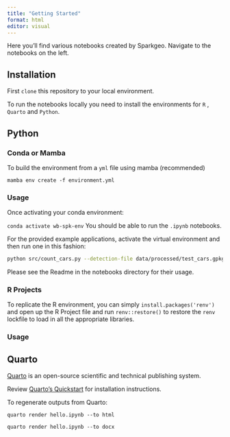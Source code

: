 ```yaml
---
title: "Getting Started"
format: html
editor: visual
---
```


Here you'll find various notebooks created by Sparkgeo. Navigate to the notebooks on the left.

## Installation

First `clone` this repository to your local environment.

To run the notebooks locally you need to install the environments for `R` , `Quarto` and `Python`.

## Python

### Conda or Mamba

To build the environment from a `yml` file using mamba (recommended)

`mamba env create -f environment.yml`

### Usage

Once activating your conda environment:

`conda activate wb-spk-env`
You should be able to run the `.ipynb` notebooks.

For the provided example applications, activate the virtual environment and then run one in this fashion:

```sh
python src/count_cars.py --detection-file data/processed/test_cars.gpkg --intersect-file data/processed/beitbridge_road_mask_v2.gpkg --output-json cars.geojson
```

Please see the Readme in the notebooks directory for their usage.

### R Projects

To replicate the R environment, you can simply `install.packages('renv')` and open up the R Project file and run  `renv::restore() ` to restore the  `renv ` lockfile to load in all the appropriate libraries.

### Usage

## Quarto

[Quarto](https://quarto.org/) is an open-source scientific and technical publishing system.

Review [Quarto's Quickstart](https://quarto.org/docs/get-started/) for installation instructions.

To regenerate outputs from Quarto:

`quarto render hello.ipynb --to html`

`quarto render hello.ipynb --to docx`
